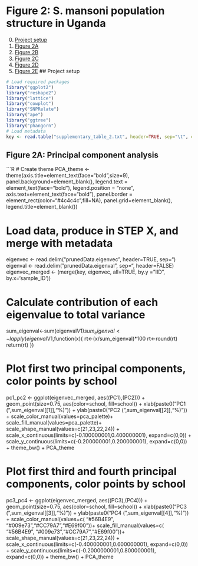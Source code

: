 # Figure 2: S. mansoni population structure in Uganda

0. [Project setup](#setup)
1. [Figure 2A](#figure2a)
2. [Figure 2B](#figure2b)
3. [Figure 2C](#figure2c)
4. [Figure 2D](#figure2d)
5. [Figure 2E](#figure2e)
## Project setup <a name="setup"></a>
```r
# Load required packages
library("ggplot2")
library("reshape2")
library("lattice")
library("cowplot")
library("SNPRelate")
library("ape")
library("ggtree")
library("phangorn")
# Load metadata
key <- read.table("supplementary_table_2.txt", header=TRUE, sep="\t", check.names = FALSE, comment.char = "")
```

## Figure 2A: Principal component analysis <a name="figure2a"></a>
```R
# Create theme
PCA_theme <- theme(axis.title=element_text(face="bold",size=9),
                   panel.background=element_blank(),
                   legend.text = element_text(face="bold"),
                   legend.position = "none",
                   axis.text=element_text(face="bold"),
                   panel.border = element_rect(color="#4c4c4c",fill=NA),
                   panel.grid=element_blank(),
                   legend.title=element_blank())

# Load data, produce in STEP X, and merge with metadata
eigenvec <- read.delim("prunedData.eigenvec", header=TRUE, sep="\t")
eigenval <- read.delim("prunedData.eigenval", sep="\t", header=FALSE)
eigenvec_merged <- (merge(key, eigenvec, all=TRUE, by.y = "IID", by.x='sample_ID'))

# Calculate contribution of each eigenvalue to total variance
sum_eigenval<-sum(eigenval$V1)
sum_eigenval<-lapply(eigenval$V1,function(x){
  rt<-(x/sum_eigenval)*100
  rt<-round(rt)
  return(rt) 
})

# Plot first two principal components, color points by school
pc1_pc2 <- ggplot(eigenvec_merged, aes((PC1),(PC2))) + 
  geom_point(size=0.75, aes(color=school, fill=school)) +
  xlab(paste0("PC1 (",sum_eigenval[[1]],"%)")) + 
  ylab(paste0("PC2 (",sum_eigenval[[2]],"%)")) + 
  scale_color_manual(values=pca_palette)+
  scale_fill_manual(values=pca_palette)+
  scale_shape_manual(values=c(21,23,22,24)) +
  scale_x_continuous(limits=c(-0.100000001,0.400000001), expand=c(0,0)) + 
  scale_y_continuous(limits=c(-0.200000001,0.200000001), expand=c(0,0)) +
  theme_bw() + PCA_theme 

# Plot first third and fourth principal components, color points by school
pc3_pc4 <- ggplot(eigenvec_merged, aes((PC3),(PC4))) + 
  geom_point(size=0.75, aes(color=school, fill=school)) +
  xlab(paste0("PC3 (",sum_eigenval[[3]],"%)")) + 
  ylab(paste0("PC4 (",sum_eigenval[[4]],"%)")) + 
  scale_color_manual(values=c( "#56B4E9", "#009e73","#CC79A7","#E69f00"))+
  scale_fill_manual(values=c( "#56B4E9", "#009e73","#CC79A7","#E69f00"))+
  scale_shape_manual(values=c(21,23,22,24)) +
  scale_x_continuous(limits=c(-0.400000001,0.600000001), expand=c(0,0)) + 
  scale_y_continuous(limits=c(-0.2000000001,0.800000001), expand=c(0,0)) +
  theme_bw() + PCA_theme

                   
                   
                   
                   
                   
                   
                   
                   
                   
